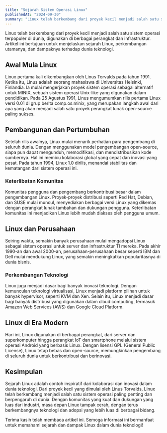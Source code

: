 ```yaml
---
title: "Sejarah Sistem Operasi Linux"
publishedAt: "2024-09-30"
summary: "Linux telah berkembang dari proyek kecil menjadi salah satu sistem operasi terpopuler di dunia, digunakan di berbagai perangkat dan infrastruktur."
---
```


Linux telah berkembang dari proyek kecil menjadi salah satu sistem operasi terpopuler di dunia, digunakan di berbagai perangkat dan infrastruktur. Artikel ini bertujuan untuk menjelaskan sejarah Linux, perkembangan utamanya, dan dampaknya terhadap dunia teknologi.

## Awal Mula Linux

Linux pertama kali dikembangkan oleh Linus Torvalds pada tahun 1991. Ketika itu, Linus adalah seorang mahasiswa di Universitas Helsinki, Finlandia. Ia mulai mengerjakan proyek sistem operasi sebagai alternatif untuk MINIX, sebuah sistem operasi Unix-like yang digunakan dalam pendidikan. Pada 25 Agustus 1991, Linus mengumumkan rilis pertama Linux versi 0.01 di grup berita comp.os.minix, yang merupakan langkah awal dari apa yang akan menjadi salah satu proyek perangkat lunak open-source paling sukses.

## Pembangunan dan Pertumbuhan

Setelah rilis awalnya, Linux mulai menarik perhatian para pengembang di seluruh dunia. Dengan menggunakan model pengembangan open-source, siapa pun dapat mengunduh, memodifikasi, dan mendistribusikan kode sumbernya. Hal ini memicu kolaborasi global yang cepat dan inovasi yang pesat. Pada tahun 1994, Linux 1.0 dirilis, menandai stabilitas dan kematangan dari sistem operasi ini.

### Keterlibatan Komunitas

Komunitas pengguna dan pengembang berkontribusi besar dalam pengembangan Linux. Proyek-proyek distribusi seperti Red Hat, Debian, dan SUSE mulai muncul, menyediakan berbagai versi Linux yang dikemas dengan perangkat lunak tambahan dan dukungan pengguna. Keterlibatan komunitas ini menjadikan Linux lebih mudah diakses oleh pengguna umum.

## Linux dan Perusahaan

Seiring waktu, semakin banyak perusahaan mulai mengadopsi Linux sebagai sistem operasi untuk server dan infrastruktur TI mereka. Pada akhir 1990-an dan awal 2000-an, perusahaan-perusahaan besar seperti IBM dan Dell mulai mendukung Linux, yang semakin meningkatkan popularitasnya di dunia bisnis.

### Perkembangan Teknologi

Linux juga menjadi dasar bagi banyak inovasi teknologi. Dengan kemunculan teknologi virtualisasi, Linux menjadi platform pilihan untuk banyak hypervisor, seperti KVM dan Xen. Selain itu, Linux menjadi dasar bagi banyak distribusi yang digunakan dalam cloud computing, termasuk Amazon Web Services (AWS) dan Google Cloud Platform.

## Linux di Era Modern

Hari ini, Linux digunakan di berbagai perangkat, dari server dan superkomputer hingga perangkat IoT dan smartphone melalui sistem operasi Android yang berbasis Linux. Dengan lisensi GPL (General Public License), Linux tetap bebas dan open-source, memungkinkan pengembang di seluruh dunia untuk berkontribusi dan berinovasi.

## Kesimpulan

Sejarah Linux adalah contoh inspiratif dari kolaborasi dan inovasi dalam dunia teknologi. Dari proyek kecil yang dimulai oleh Linus Torvalds, Linux telah berkembang menjadi salah satu sistem operasi paling penting dan berpengaruh di dunia. Dengan komunitas yang kuat dan dukungan yang luas dari industri, masa depan Linux tampak cerah, dengan terus berkembangnya teknologi dan adopsi yang lebih luas di berbagai bidang.

Terima kasih telah membaca artikel ini. Semoga informasi ini bermanfaat untuk memahami sejarah dan dampak Linux dalam dunia teknologi!
